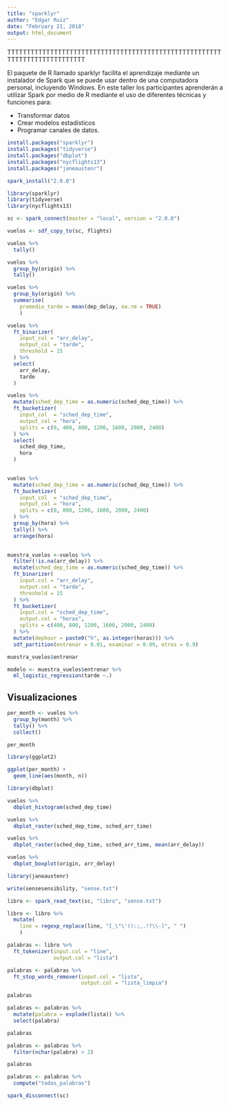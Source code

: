 ```yaml
---
title: "sparklyr"
author: "Edgar Ruiz"
date: "February 21, 2018"
output: html_document
---
```


TTTTTTTTTTTTTTTTTTTTTTTTTTTTTTTTTTTTTTTTTTTTTTTTTTTTTTTTTTTTTTTTTTTTTTTTTTT


El paquete de R llamado sparklyr facilita el aprendizaje mediante un instalador de Spark que se puede usar dentro de una computadora personal, incluyendo Windows. En este taller los participantes aprenderán a utilizar Spark por medio de R mediante el uso de diferentes técnicas y funciones para:

- Transformar datos
- Crear modelos estadísticos
- Programar canales de datos.

```r
install.packages("sparklyr")
install.packages("tidyverse")
install.packages("dbplot")
install.packages("nycflights13")
install.packages("janeaustenr")

spark_install("2.0.0")
```

```r
library(sparklyr)
library(tidyverse)
library(nycflights13)
```


```r
sc <- spark_connect(master = "local", version = "2.0.0")
```

```r
vuelos <- sdf_copy_to(sc, flights)
```

```r
vuelos %>%
  tally()
```
```r
vuelos %>%
  group_by(origin) %>%
  tally()
```

```r
vuelos %>%
  group_by(origin) %>%
  summarise(
    promedio_tarde = mean(dep_delay, na.rm = TRUE)
    )
```


```r
vuelos %>%
  ft_binarizer(
    input_col = "arr_delay",
    output_col = "tarde",
    threshold = 15
  ) %>%
  select(
    arr_delay,
    tarde
  )
```

```r
vuelos %>%
  mutate(sched_dep_time = as.numeric(sched_dep_time)) %>%
  ft_bucketizer(
    input_col  = "sched_dep_time",
    output_col = "hora",
    splits = c(0, 400, 800, 1200, 1600, 2000, 2400)
  ) %>%
  select(
    sched_dep_time,
    hora
  )
  
```


```r
vuelos %>%
  mutate(sched_dep_time = as.numeric(sched_dep_time)) %>%
  ft_bucketizer(
    input_col  = "sched_dep_time",
    output_col = "hora",
    splits = c(0, 800, 1200, 1600, 2000, 2400)
  ) %>%
  group_by(hora) %>%
  tally() %>%
  arrange(hora)
  
```

```r
muestra_vuelos <-vuelos %>%
  filter(!is.na(arr_delay)) %>%
  mutate(sched_dep_time = as.numeric(sched_dep_time)) %>%
  ft_binarizer(
    input.col = "arr_delay",
    output.col = "tarde",
    threshold = 15
  ) %>%
  ft_bucketizer(
    input.col = "sched_dep_time",
    output.col = "horas",
    splits = c(400, 800, 1200, 1600, 2000, 2400)
  ) %>%
  mutate(dephour = paste0("h", as.integer(horas))) %>%
  sdf_partition(entrenar = 0.01, examinar = 0.09, otros = 0.9)

muestra_vuelos$entrenar
```

```r
modelo <- muestra_vuelos$entrenar %>%
  ml_logistic_regression(tarde ~.)


```

## Visualizaciones

```r
per_month <- vuelos %>%
  group_by(month) %>%
  tally() %>%
  collect()

per_month
```

```r
library(ggplot2)

ggplot(per_month) +
  geom_line(aes(month, n))
```

```r
library(dbplot)
```

```r
vuelos %>%
  dbplot_histogram(sched_dep_time)
```

```r
vuelos %>%
  dbplot_raster(sched_dep_time, sched_arr_time)
```

```r
vuelos %>%
  dbplot_raster(sched_dep_time, sched_arr_time, mean(arr_delay))
```
```r
vuelos %>%
  dbplot_boxplot(origin, arr_delay)
```


```r
library(janeaustenr)
```

```r
write(sensesensibility, "sense.txt")
```

```r
libro <- spark_read_text(sc, "libro", "sense.txt")
```

```r
libro <- libro %>%
  mutate(
    line = regexp_replace(line, "[_\"\'():;,.!?\\-]", " ")
    ) 
```

```r
palabras <- libro %>%
  ft_tokenizer(input.col = "line",
               output.col = "lista")

```



```r
palabras <- palabras %>%
  ft_stop_words_remover(input.col = "lista",
                        output.col = "lista_limpia")

palabras
```

```r
palabras <- palabras %>%
  mutate(palabra = explode(lista)) %>%
  select(palabra) 

palabras
```

```r
palabras <- palabras %>%
  filter(nchar(palabra) > 2)

palabras
```

```r
palabras <- palabras %>%
  compute("todas_palabras")
```


```r
spark_disconnect(sc)
```











 